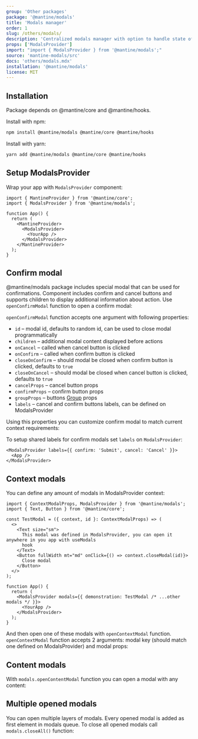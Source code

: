 ```yaml
---
group: 'Other packages'
package: '@mantine/modals'
title: 'Modals manager'
order: 1
slug: /others/modals/
description: 'Centralized modals manager with option to handle state of multi-step modals'
props: ['ModalsProvider']
import: "import { ModalsProvider } from '@mantine/modals';"
source: 'mantine-modals/src'
docs: 'others/modals.mdx'
installation: '@mantine/modals'
license: MIT
---
```



## Installation

Package depends on @mantine/core and @mantine/hooks.

Install with npm:

```sh
npm install @mantine/modals @mantine/core @mantine/hooks
```

Install with yarn:

```sh
yarn add @mantine/modals @mantine/core @mantine/hooks
```

## Setup ModalsProvider

Wrap your app with `ModalsProvider` component:

```tsx
import { MantineProvider } from '@mantine/core';
import { ModalsProvider } from '@mantine/modals';

function App() {
  return (
    <MantineProvider>
      <ModalsProvider>
        <YourApp />
      </ModalsProvider>
    </MantineProvider>
  );
}
```

## Confirm modal

@mantine/modals package includes special modal that can be used for confirmations.
Component includes confirm and cancel buttons and supports children to display additional
information about action. Use `openConfirmModal` function to open a confirm modal:

<Demo data={ModalsDemos.confirm} />

`openConfirmModal` function accepts one argument with following properties:

- `id` – modal id, defaults to random id, can be used to close modal programmatically
- `children` – additional modal content displayed before actions
- `onCancel` – called when cancel button is clicked
- `onConfirm` – called when confirm button is clicked
- `closeOnConfirm` – should modal be closed when confirm button is clicked, defaults to `true`
- `closeOnCancel` – should modal be closed when cancel button is clicked, defaults to `true`
- `cancelProps` – cancel button props
- `confirmProps` – confirm button props
- `groupProps` – buttons [Group](/core/group/) props
- `labels` – cancel and confirm buttons labels, can be defined on ModalsProvider

Using this properties you can customize confirm modal to match current context requirements:

<Demo data={ModalsDemos.confirmCustomize} />

To setup shared labels for confirm modals set `labels` on `ModalsProvider`:

```tsx
<ModalsProvider labels={{ confirm: 'Submit', cancel: 'Cancel' }}>
  <App />
</ModalsProvider>
```

## Context modals

You can define any amount of modals in ModalsProvider context:

```tsx
import { ContextModalProps, ModalsProvider } from '@mantine/modals';
import { Text, Button } from '@mantine/core';

const TestModal = ({ context, id }: ContextModalProps) => (
  <>
    <Text size="sm">
      This modal was defined in ModalsProvider, you can open it anywhere in you app with useModals
      hook
    </Text>
    <Button fullWidth mt="md" onClick={() => context.closeModal(id)}>
      Close modal
    </Button>
  </>
);

function App() {
  return (
    <ModalsProvider modals={{ demonstration: TestModal /* ...other modals */ }}>
      <YourApp />
    </ModalsProvider>
  );
}
```

And then open one of these modals with `openContextModal` function.
`openContextModal` function accepts 2 arguments: modal key (should match one defined on ModalsProvider) and modal props:

<Demo data={ModalsDemos.context} />

## Content modals

With `modals.openContentModal` function you can open a modal with any content:

<Demo data={ModalsDemos.content} />

## Multiple opened modals

You can open multiple layers of modals. Every opened modal is added as first element in modals queue.
To close all opened modals call `modals.closeAll()` function:

<Demo data={ModalsDemos.multipleSteps} />
